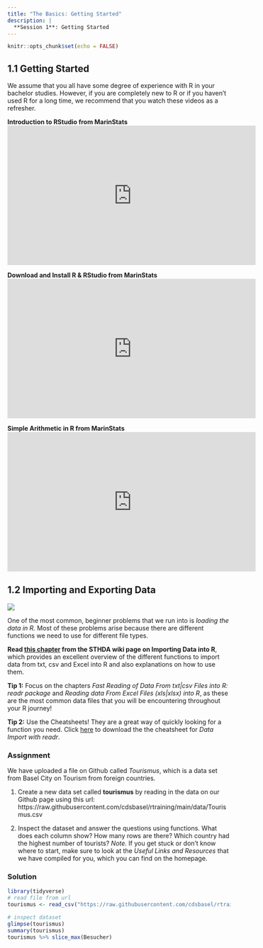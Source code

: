 ```yaml
---
title: "The Basics: Getting Started"
description: |
  **Session 1**: Getting Started
---
```


```r
knitr::opts_chunk$set(echo = FALSE)
```

## 1.1 Getting Started

We assume that you all have some degree of experience with R in your bachelor studies. However, if you are completely new to R or if you haven't used R for a long time, we recommend that you watch these videos as a refresher. 

**Introduction to RStudio from MarinStats**
<iframe width="560" height="315" src="https://www.youtube.com/embed/riONFzJdXcs" title="YouTube video player" frameborder="0" allow="accelerometer; autoplay; clipboard-write; encrypted-media; gyroscope; picture-in-picture" allowfullscreen></iframe>

**Download and Install R & RStudio from MarinStats**
<iframe width="560" height="315" src="https://www.youtube.com/embed/cX532N_XLIs" title="YouTube video player" frameborder="0" allow="accelerometer; autoplay; clipboard-write; encrypted-media; gyroscope; picture-in-picture" allowfullscreen></iframe>

**Simple Arithmetic in R from MarinStats**
<iframe width="560" height="315" src="https://www.youtube.com/embed/UYclmg1_KLk" title="YouTube video player" frameborder="0" allow="accelerometer; autoplay; clipboard-write; encrypted-media; gyroscope; picture-in-picture" allowfullscreen></iframe>


## 1.2 Importing and Exporting Data
[![](resources/session1/importing_data.png)](http://www.sthda.com/english/wiki/importing-data-into-r)

One of the most common, beginner problems that we run into is *loading the data in R.* Most of these problems arise because there are different functions we need to use for different file types.  
 
**Read [this chapter](http://www.sthda.com/english/wiki/importing-data-into-r) from the STHDA wiki page on Importing Data into R**, which provides an excellent overview of the different functions to import data from txt, csv and Excel into R and also explanations on how to use them. 

**Tip 1:** Focus on the chapters *Fast Reading of Data From txt|csv Files into R: readr package* and *Reading data From Excel Files (xls|xlsx) into R*, as these are the most common data files that you will be encountering throughout your R journey!

**Tip 2:** Use the Cheatsheets! They are a great way of quickly looking for a function you need. Click [here](resources/session1/data-import.pdf) to download the the cheatsheet for *Data Import with readr*.



### Assignment

We have uploaded a file on Github called *Tourismus*, which is a data set from Basel City on Tourism from foreign countries. 
  
  1. Create a new data set called **tourismus** by reading in the data on our Github page using this url: https://raw.githubusercontent.com/cdsbasel/rtraining/main/data/Tourismus.csv
  
  2. Inspect the dataset and answer the questions using functions. What does each column show? How many rows are there? Which country had the highest number of tourists? *Note.* If you get stuck or don't know where to start, make sure to look at the *Useful Links and Resources* that we have compiled for you, which you can find on the homepage.


### Solution
``` r
library(tidyverse)
# read file from url
tourismus <- read_csv("https://raw.githubusercontent.com/cdsbasel/rtraining/main/data/Tourismus.csv")

# inspect dataset
glimpse(tourismus)  
summary(tourismus)  
tourismus %>% slice_max(Besucher)
```